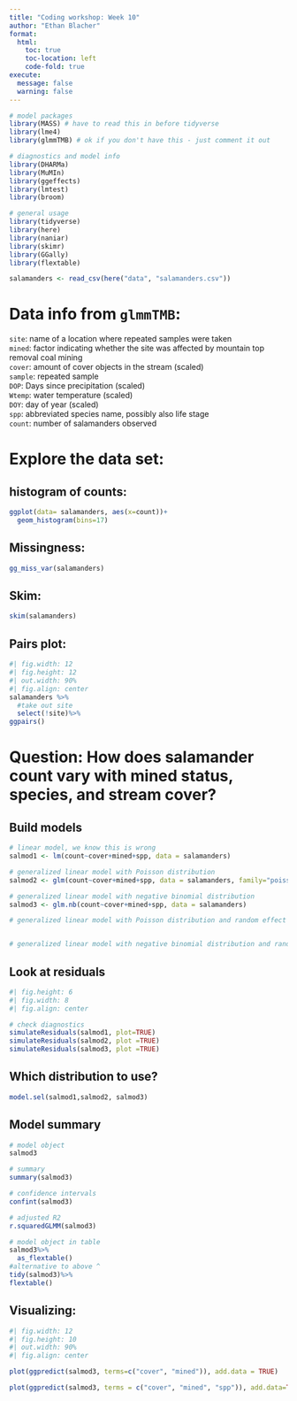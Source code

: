 ```yaml
---
title: "Coding workshop: Week 10"
author: "Ethan Blacher"
format:
  html:
    toc: true
    toc-location: left
    code-fold: true
execute:
  message: false
  warning: false
---
```


```r
# model packages
library(MASS) # have to read this in before tidyverse 
library(lme4)
library(glmmTMB) # ok if you don't have this - just comment it out

# diagnostics and model info
library(DHARMa)
library(MuMIn)
library(ggeffects)
library(lmtest)
library(broom)

# general usage
library(tidyverse)
library(here)
library(naniar)
library(skimr)
library(GGally)
library(flextable)

salamanders <- read_csv(here("data", "salamanders.csv"))
```

# Data info from `glmmTMB`:

`site`: name of a location where repeated samples were taken  
`mined`: factor indicating whether the site was affected by mountain top removal coal mining  
`cover`: amount of cover objects in the stream (scaled)  
`sample`: repeated sample  
`DOP`: Days since precipitation (scaled)  
`Wtemp`: water temperature (scaled)  
`DOY`: day of year (scaled)  
`spp`: abbreviated species name, possibly also life stage  
`count`: number of salamanders observed  

# Explore the data set:

## histogram of counts:

```r
ggplot(data= salamanders, aes(x=count))+
  geom_histogram(bins=17)
```

## Missingness:

```r
gg_miss_var(salamanders)
```

## Skim: 

```r
skim(salamanders)
```

## Pairs plot:  

```r
#| fig.width: 12
#| fig.height: 12
#| out.width: 90%
#| fig.align: center
salamanders %>%
  #take out site
  select(!site)%>%
ggpairs()
```

# Question: How does salamander count vary with mined status, species, and stream cover?

## Build models

```r
# linear model, we know this is wrong
salmod1 <- lm(count~cover+mined+spp, data = salamanders)

# generalized linear model with Poisson distribution
salmod2 <- glm(count~cover+mined+spp, data = salamanders, family="poisson")

# generalized linear model with negative binomial distribution
salmod3 <- glm.nb(count~cover+mined+spp, data = salamanders)

# generalized linear model with Poisson distribution and random effect of site


# generalized linear model with negative binomial distribution and random effect of site

```

## Look at residuals

```r
#| fig.height: 6
#| fig.width: 8
#| fig.align: center

# check diagnostics
simulateResiduals(salmod1, plot=TRUE)
simulateResiduals(salmod2, plot =TRUE)
simulateResiduals(salmod3, plot =TRUE)
```

## Which distribution to use?

```r
model.sel(salmod1,salmod2, salmod3)
```

## Model summary

```r
# model object
salmod3

# summary 
summary(salmod3)

# confidence intervals
confint(salmod3)

# adjusted R2
r.squaredGLMM(salmod3)
```

```r
# model object in table
salmod3%>%
  as_flextable()
#alternative to above ^
tidy(salmod3)%>%
flextable()
```


## Visualizing:

```r
#| fig.width: 12
#| fig.height: 10
#| out.width: 90%
#| fig.align: center

plot(ggpredict(salmod3, terms=c("cover", "mined")), add.data = TRUE)

plot(ggpredict(salmod3, terms = c("cover", "mined", "spp")), add.data=TRUE)
```

